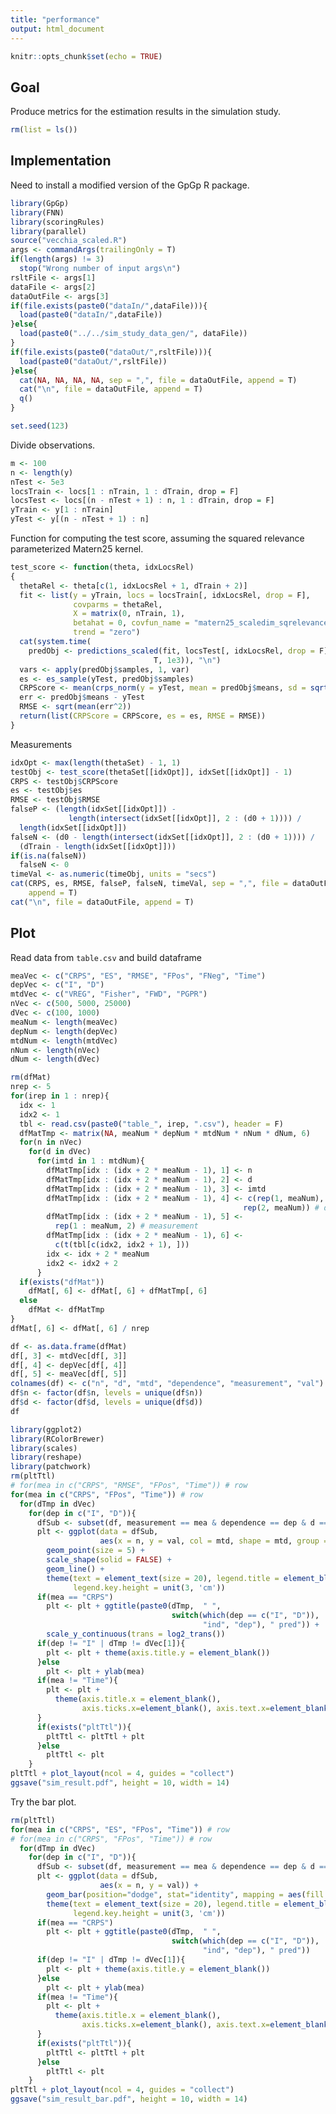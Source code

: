 ```yaml
---
title: "performance"
output: html_document
---
```


```r
knitr::opts_chunk$set(echo = TRUE)
```

## Goal

Produce metrics for the estimation results in the simulation study.

```r
rm(list = ls())
```

## Implementation

Need to install a modified version of the GpGp R package.
```r
library(GpGp)
library(FNN)
library(scoringRules)
library(parallel)
source("vecchia_scaled.R")
args <- commandArgs(trailingOnly = T)
if(length(args) != 3)
  stop("Wrong number of input args\n")
rsltFile <- args[1]
dataFile <- args[2]
dataOutFile <- args[3]
if(file.exists(paste0("dataIn/",dataFile))){
  load(paste0("dataIn/",dataFile))
}else{
  load(paste0("../../sim_study_data_gen/", dataFile))
}
if(file.exists(paste0("dataOut/",rsltFile))){
  load(paste0("dataOut/",rsltFile))  
}else{
  cat(NA, NA, NA, NA, sep = ",", file = dataOutFile, append = T)
  cat("\n", file = dataOutFile, append = T)
  q()
}

set.seed(123)
```

Divide observations.
```r
m <- 100
n <- length(y)
nTest <- 5e3
locsTrain <- locs[1 : nTrain, 1 : dTrain, drop = F]
locsTest <- locs[(n - nTest + 1) : n, 1 : dTrain, drop = F]
yTrain <- y[1 : nTrain]
yTest <- y[(n - nTest + 1) : n]
```

Function for computing the test score, assuming the squared relevance parameterized Matern25 kernel.
```r
test_score <- function(theta, idxLocsRel)
{
  thetaRel <- theta[c(1, idxLocsRel + 1, dTrain + 2)]
  fit <- list(y = yTrain, locs = locsTrain[, idxLocsRel, drop = F], 
              covparms = thetaRel, 
              X = matrix(0, nTrain, 1), 
              betahat = 0, covfun_name = "matern25_scaledim_sqrelevance", 
              trend = "zero")
  cat(system.time(
    predObj <- predictions_scaled(fit, locsTest[, idxLocsRel, drop = F], m, 
                                T, 1e3)), "\n")
  vars <- apply(predObj$samples, 1, var)
  es <- es_sample(yTest, predObj$samples)
  CRPScore <- mean(crps_norm(y = yTest, mean = predObj$means, sd = sqrt(vars)))
  err <- predObj$means - yTest
  RMSE <- sqrt(mean(err^2))
  return(list(CRPScore = CRPScore, es = es, RMSE = RMSE))
}
```

Measurements
```r
idxOpt <- max(length(thetaSet) - 1, 1)
testObj <- test_score(thetaSet[[idxOpt]], idxSet[[idxOpt]] - 1)
CRPS <- testObj$CRPScore
es <- testObj$es
RMSE <- testObj$RMSE
falseP <- (length(idxSet[[idxOpt]]) - 
             length(intersect(idxSet[[idxOpt]], 2 : (d0 + 1)))) / 
  length(idxSet[[idxOpt]])
falseN <- (d0 - length(intersect(idxSet[[idxOpt]], 2 : (d0 + 1)))) / 
  (dTrain - length(idxSet[[idxOpt]]))
if(is.na(falseN))
  falseN <- 0
timeVal <- as.numeric(timeObj, units = "secs")
cat(CRPS, es, RMSE, falseP, falseN, timeVal, sep = ",", file = dataOutFile, 
    append = T)
cat("\n", file = dataOutFile, append = T)
```


## Plot

Read data from `table.csv` and build dataframe
```r
meaVec <- c("CRPS", "ES", "RMSE", "FPos", "FNeg", "Time")
depVec <- c("I", "D")
mtdVec <- c("VREG", "Fisher", "FWD", "PGPR")
nVec <- c(500, 5000, 25000)
dVec <- c(100, 1000)
meaNum <- length(meaVec)
depNum <- length(depVec)
mtdNum <- length(mtdVec)
nNum <- length(nVec)
dNum <- length(dVec)

rm(dfMat)
nrep <- 5
for(irep in 1 : nrep){
  idx <- 1
  idx2 <- 1
  tbl <- read.csv(paste0("table_", irep, ".csv"), header = F)
  dfMatTmp <- matrix(NA, meaNum * depNum * mtdNum * nNum * dNum, 6)
  for(n in nVec)
    for(d in dVec)
      for(imtd in 1 : mtdNum){
        dfMatTmp[idx : (idx + 2 * meaNum - 1), 1] <- n
        dfMatTmp[idx : (idx + 2 * meaNum - 1), 2] <- d
        dfMatTmp[idx : (idx + 2 * meaNum - 1), 3] <- imtd
        dfMatTmp[idx : (idx + 2 * meaNum - 1), 4] <- c(rep(1, meaNum), 
                                                    rep(2, meaNum)) # dependency
        dfMatTmp[idx : (idx + 2 * meaNum - 1), 5] <- 
          rep(1 : meaNum, 2) # measurement
        dfMatTmp[idx : (idx + 2 * meaNum - 1), 6] <- 
          c(t(tbl[c(idx2, idx2 + 1), ]))
        idx <- idx + 2 * meaNum
        idx2 <- idx2 + 2
      }
  if(exists("dfMat"))
    dfMat[, 6] <- dfMat[, 6] + dfMatTmp[, 6]
  else
    dfMat <- dfMatTmp
}
dfMat[, 6] <- dfMat[, 6] / nrep

df <- as.data.frame(dfMat)
df[, 3] <- mtdVec[df[, 3]]
df[, 4] <- depVec[df[, 4]]
df[, 5] <- meaVec[df[, 5]]
colnames(df) <- c("n", "d", "mtd", "dependence", "measurement", "val")
df$n <- factor(df$n, levels = unique(df$n))
df$d <- factor(df$d, levels = unique(df$d))
df
```

```r
library(ggplot2)
library(RColorBrewer)
library(scales)
library(reshape)
library(patchwork)
rm(pltTtl)
# for(mea in c("CRPS", "RMSE", "FPos", "Time")) # row
for(mea in c("CRPS", "FPos", "Time")) # row
  for(dTmp in dVec)
    for(dep in c("I", "D")){
      dfSub <- subset(df, measurement == mea & dependence == dep & d == dTmp)
      plt <- ggplot(data = dfSub, 
                    aes(x = n, y = val, col = mtd, shape = mtd, group = mtd)) +
        geom_point(size = 5) + 
        scale_shape(solid = FALSE) +
        geom_line() +
        theme(text = element_text(size = 20), legend.title = element_blank(),
              legend.key.height = unit(3, 'cm'))
      if(mea == "CRPS")
        plt <- plt + ggtitle(paste0(dTmp,  " ",
                                    switch(which(dep == c("I", "D")), 
                                           "ind", "dep"), " pred")) +
        scale_y_continuous(trans = log2_trans())
      if(dep != "I" | dTmp != dVec[1]){
        plt <- plt + theme(axis.title.y = element_blank())
      }else
        plt <- plt + ylab(mea)
      if(mea != "Time"){
        plt <- plt + 
          theme(axis.title.x = element_blank(), 
                axis.ticks.x=element_blank(), axis.text.x=element_blank())
      }
      if(exists("pltTtl")){
        pltTtl <- pltTtl + plt
      }else
        pltTtl <- plt
    }
pltTtl + plot_layout(ncol = 4, guides = "collect")
ggsave("sim_result.pdf", height = 10, width = 14)
```

Try the bar plot.
```r
rm(pltTtl)
for(mea in c("CRPS", "ES", "FPos", "Time")) # row
# for(mea in c("CRPS", "FPos", "Time")) # row
  for(dTmp in dVec)
    for(dep in c("I", "D")){
      dfSub <- subset(df, measurement == mea & dependence == dep & d == dTmp)
      plt <- ggplot(data = dfSub, 
                    aes(x = n, y = val)) +
        geom_bar(position="dodge", stat="identity", mapping = aes(fill = mtd)) + 
        theme(text = element_text(size = 20), legend.title = element_blank(),
              legend.key.height = unit(3, 'cm'))
      if(mea == "CRPS")
        plt <- plt + ggtitle(paste0(dTmp,  " ",
                                    switch(which(dep == c("I", "D")), 
                                           "ind", "dep"), " pred"))
      if(dep != "I" | dTmp != dVec[1]){
        plt <- plt + theme(axis.title.y = element_blank())
      }else
        plt <- plt + ylab(mea)
      if(mea != "Time"){
        plt <- plt + 
          theme(axis.title.x = element_blank(), 
                axis.ticks.x=element_blank(), axis.text.x=element_blank())
      }
      if(exists("pltTtl")){
        pltTtl <- pltTtl + plt
      }else
        pltTtl <- plt
    }
pltTtl + plot_layout(ncol = 4, guides = "collect")
ggsave("sim_result_bar.pdf", height = 10, width = 14)
```


